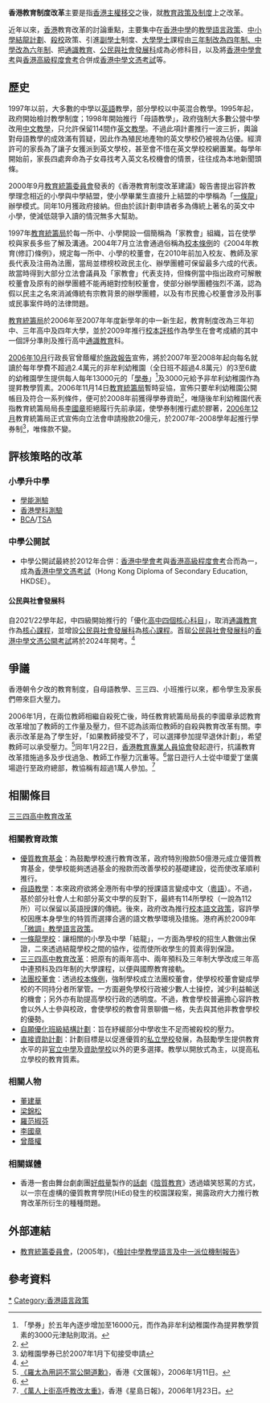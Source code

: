 {{香港教育}}

'''香港教育制度改革'''主要是指[[香港主權移交|香港主權移交]]之後，就[[香港教育|教育政策及制度]]上之改革。

近年以來，[[香港|香港]]教育改革的討論重點，主要集中在[[香港中學教育|香港中學]]的[[香港英文授課中學|教學語言政策]]、[[中小學結龍計劃|中小學結龍計劃]]、[[殺校|殺校]]政策、引進[[副學士|副學士]]制度、[[香港專上教育|大學]][[學士|學士]]課程由[[三三四高中教育改革|三年制改為四年制、中學改為六年制]]、把[[通識教育_(香港新高中科目)|通識教育]]、[[公民與社會發展科|公民與社會發展科]]成為必修科目，以及將[[香港中學會考|香港中學會考]]與[[香港高級程度會考|香港高級程度會考]]合併成[[香港中學文憑考試|香港中學文憑考試]]等。

==歷史==
1997年以前，大多數的中學以[[英語|英語]]教學，部分學校以中英混合教學。1995年起，政府開始檢討教學制度；1998年開始推行「母語教學」，政府強制大多數公營中學改用[[香港中文授課中學|中文教學]]，只允許保留114間作[[香港英文中學|英文教學]]。不過此項計畫推行一波三折，輿論對母語教學的成效滿有質疑，因此作為殖民地產物的英文學校仍被視為佔優。經濟許可的家長為了讓子女獲派到英文學校，甚至會不惜在英文學校校網置業。每學年開始前，家長四處奔命為子女尋找考入英文名校機會的情景，往往成為本地新聞頭條。

2000年9月[[教育統籌委員會|教育統籌委員會]]發表的《香港教育制度改革建議》報告書提出容許教學理念相近的小學與中學結盟，使小學畢業生直接升上結盟的中學稱為「[[一條龍學校|一條龍]]」辦學模式。同年10月獲政府接納。但由於該計劃申請者多為傳統上著名的英文中小學，使減低競爭入讀的情況無多大幫助。

1997年[[教育統籌局|教育統籌局]]於每一所中、小學開設一個簡稱為「家教會」組織，旨在使學校與家長多些了解及溝通。2004年7月立法會通過俗稱為[[校本條例|校本條例]]的《2004年教育(修訂)條例》，規定每一所中、小學的校董會，在2010年前加入校友、教師及家長代表及注冊為法團，當局並標榜校政民主化、辦學團體可保留最多六成的代表。故當時得到大部分立法會議員及「家教會」代表支持，但條例當中指出政府可解散校董會及原有的辦學團體不能再絕對控制校董會，使部分辦學團體強烈不滿，認為假以民主之名來消滅傳統有宗教背景的辦學團體，以及有市民擔心校董會涉及刑事或民事案件時的法律問題。

[[教育統籌局|教育統籌局]]於2006年至2007年年度新學年的中一新生起，教育制度改為三年初中、三年高中及四年大學，並於2009年推行[[校本評核|校本評核]]作為學生在會考成績的其中一個評分準則及推行高中[[通識教育_(香港新高中科目)|通識教育]]科。

[[2006年10月|2006年10月]]行政長官曾蔭權於[[2006至2007年度香港行政長官施政報告|施政報告]]宣佈，將於2007年至2008年起向每名就讀於每年學費不超過2.4萬元的非牟利幼稚園（全日班不超過4.8萬元）的3至6歲的幼稚園學生提供每人每年13000元的「[[學券制|學券]]」<ref>「學券」於五年內逐步增加至16000元，而作為非牟利幼稚園作為提昇教學質素的3000元津貼則取消。</ref>及3000元給予非牟利幼稚園作為提昇教學質素。2006年11月14日[[教育統籌局|教育統籌局]]暫時妥協，宣佈只要牟利幼稚園公開帳目及符合一系列條件，便可於2008年前獲得學券資助<ref>{{cite news |title=幼稚園團體接受政府整套學券制方案 |url=http://www.info.gov.hk/gia/general/200611/18/P200611180171.htm |publisher=[[政府新聞處|政府新聞處]] |date=2006-11-18 |accessdate=2010-10-01}}</ref>，唯隨後牟利幼稚園代表指教育統籌局局長[[李國章|李國章]]拒絕履行先前承諾，使學券制推行處於膠著，[[2006年12月|2006年12月]]教育統籌局正式宣佈向立法會申請撥款20億元，於2007年-2008學年起推行學券制<ref>幼稚園學券已於2007年1月下旬接受申請</ref>，唯條款不變。

==評核策略的改革==
=== 小學升中學 ===
*[[學能測驗|學能測驗]]
*[[香港學科測驗|香港學科測驗]]
*[[BCA|BCA]]/[[全港性系統評估|TSA]]

=== 中學公開試 ===
*中學公開試最終於2012年合併：[[香港中學會考|香港中學會考]]與[[香港高級程度會考|香港高級程度會考]]合而為一，成為[[香港中學文憑考試|香港中學文憑考試]]（Hong Kong Diploma of Secondary Education, HKDSE）。

==== 公民與社會發展科 ====
{{main|公民與社會發展科}}

自2021/22學年起，中四級開始推行的「優化[[三三四高中教育改革#核心必修科目|高中四個核心科目]]」，取消[[通識教育_(香港新高中科目)|通識教育]]作為[[必修|核心課程]]，並增設[[公民與社會發展科|公民與社會發展科]]為[[必修|核心課程]]。首屆[[公民與社會發展科|公民與社會發展科]]的[[香港中學文憑考試|香港中學文憑公開考試]]將於2024年開考。<ref>{{Cite web|work=香港01|title=公社科新學年取代通識　教育局：9月先授「一國兩制」下的香港|url=https://www.hk01.com/社會新聞/621159/公社科新學年取代通識-教育局-9月先授-一國兩制-下的香港|access-date=2021-05-05|archive-date=2021-05-06|archive-url=https://web.archive.org/web/20210506085012/https://www.hk01.com/%E7%A4%BE%E6%9C%83%E6%96%B0%E8%81%9E/621159/%E5%85%AC%E7%A4%BE%E7%A7%91%E6%96%B0%E5%AD%B8%E5%B9%B4%E5%8F%96%E4%BB%A3%E9%80%9A%E8%AD%98-%E6%95%99%E8%82%B2%E5%B1%80-9%E6%9C%88%E5%85%88%E6%8E%88-%E4%B8%80%E5%9C%8B%E5%85%A9%E5%88%B6-%E4%B8%8B%E7%9A%84%E9%A6%99%E6%B8%AF|dead-url=no}}</ref>

==爭議==
香港朝令夕改的教育制度，自母語教學、三三四、小班推行以來，都令學生及家長們帶來巨大壓力。

2006年1月，在兩位教師相繼自殺死亡後，時任教育統籌局局長的李國章承認教育改革增加了教師的工作量及壓力，但不認為該兩位教師的自殺與教育改革有關。李表示改革是為了學生好，「如果教師接受不了，可以選擇參加提早退休計劃」，希望教師可以承受壓力。<ref>[http://paper.wenweipo.com/2006/01/11/HK0601110075.htm 《羅太為用詞不當公開道歉》]，香港《文匯報》，2006年1月11日。</ref>同年1月22日，[[香港教育專業人員協會|香港教育專業人員協會]]發起遊行，抗議教育改革措施過多及步伐過急、教師工作壓力沉重等。<ref>{{cite web |url=http://www.hkptu.org/educatio/newsdgrd/news76.htm |title=存档副本 |accessdate=2008-05-13 |deadurl=yes |archiveurl=https://web.archive.org/web/20080509151431/http://www.hkptu.org/educatio/newsdgrd/news76.htm |archivedate=2008-05-09 }}</ref>當日遊行人士從中環愛丁堡廣場遊行至政府總部，教協稱有超過1萬人參加。<ref>[http://www.singtao.com/index_archive.asp?d_str=20060123&htmlpage=main&news=0123ao01.html 《萬人上街高呼教改太重》]，香港《星島日報》，2006年1月23日。</ref>

==相關條目==
[[三三四高中教育改革|三三四高中教育改革]]

===相關教育政策===
*[[優質教育基金|優質教育基金]]：為鼓勵學校進行教育改革，政府特別撥款50億港元成立優質教育基金，使學校能夠透過基金的撥款而改善學校的基礎建設，從而使改革順利推行。
*[[母語教學|母語教學]]：本來政府欲將全港所有中學的授課語言變成中文（[[粵語|粵語]]）。不過，基於部分社會人士和部分英文中學的反對下，最終有114所學校（一說為112所）可以保留以英語授課的傳統。後來，政府改為推行[[校本語文政策|校本語文政策]]，容許學校因應本身學生的特質而選擇合適的語文教學環境及措施。港府再於2009年[[微調中學教學語言|「微調」教學語言政策]]。
*[[一條龍學校|一條龍學校]]：讓相關的小學及中學「結龍」，一方面為學校的招生人數做出保證，二來透過結龍學校之間的協作，從而使所收學生的質素得到保證。
*[[三三四高中教育改革|三三四高中教育改革]]：把原有的兩年高中、兩年預科及三年制大學改成三年高中連預科及四年制的大學課程，以便與國際教育接軌。
*[[法團校董會|法團校董會]]：透過[[校本條例|校本條例]]，強制學校成立法團校董會，使學校校董會變成學校的不同持分者所掌管。一方面避免學校行政被少數人士操控，減少利益輸送的機會；另外亦有助提高學校行政的透明度。不過，教會學校普遍擔心容許教會以外人士參與校政，會使學校的教會背景聊備一格，失去與其他非教會學校的優勢。
*[[自願優化班級結構計劃|自願優化班級結構計劃]]：旨在紓緩部分中學收生不足而被殺校的壓力。
*[[直接資助計劃|直接資助計劃]]：計劃目標是以促進優質的[[直資學校|私立學校]]發展，為鼓勵學生提供教育水平的非[[官立中學|官立中學]]及[[津貼學校|資助學校]]以外的更多選擇。教學以開放式為主，以提高私立學校的教育質素。

=== 相關人物 ===
*[[董建華|董建華]]
*[[梁錦松|梁錦松]]
*[[羅范椒芬|羅范椒芬]]
*[[李國章|李國章]]
*[[曾蔭權|曾蔭權]]

=== 相關媒體 ===
*香港一套由舞台劇劇團[[好戲量|好戲量]]製作的[[話劇|話劇]]《[[陰質教育|陰質教育]]》透過嬉笑怒罵的方式，以一宗在虛構的優質教育學院(HiEd)發生的校園謀殺案，揭露政府大力推行教育改革所衍生的種種問題。

== 外部連結 ==
*[[教育統籌委員會|教育統籌委員會]]，(2005年)，《[https://web.archive.org/web/20081230102819/http://www.e-c.edu.hk/reform/resources/MOI%26SSPA_report_Chi.pdf 檢討中學教學語言及中一派位機制報告]》

==參考資料==
{{Reflist|2}}

[[Category:香港教育改革|*]]
[[Category:香港語言政策|Category:香港語言政策]]